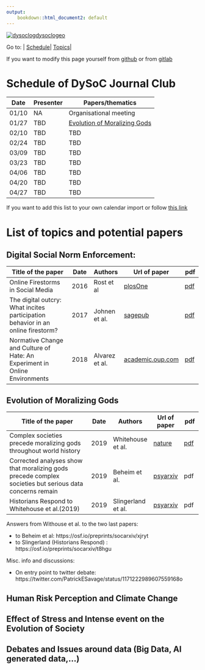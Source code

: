 ```yaml
---
output:
    bookdown::html_document2: default
---
```


[![dysoclogdysoclogeo](http://www.dysoc.org/images/dysocbanner.png)](http://www.dysoc.org)

Go to: | [Schedule](#schedule)| [Topics](#topics)|

If you want to modify this page yourself from [github](https://github.com/simoncarrignon/dysocjc/edit/master/dysocjc.Rmd) or from [gitlab](https://framagit.org/-/ide/project/sc/dysocjournalclub/edit/master/-/dysocjc.Rmd)

# Schedule of DySoC Journal Club {#schedule}


|Date|Presenter| Papers/thematics|
|----|----|----------|
|01/10|NA|Organisational meeting|
|01/27|TBD|[Evolution of Moralizing Gods]|
|02/10|TBD|TBD|
|02/24|TBD|TBD|
|03/09|TBD|TBD|
|03/23|TBD|TBD|
|04/06|TBD|TBD|
|04/20|TBD|TBD|
|04/27|TBD|TBD|

If you want to add this list to your own calendar import or follow [this link](webcal://framagenda.org/remote.php/dav/public-calendars/7HyRTwnZzdLiRjGf?export)

# List of topics and potential papers {#topics}

## Digital Social Norm Enforcement: 



 Title of the paper |Date | Authors |Url of paper | pdf 
--------------------------------------------|-----|-------|----|-------
Online Firestorms in Social Media | 2016 | Rost et al|  [plosOne](https://journals.plos.org/plosone/article?id=10.1371/journal.pone.0155923) | [pdf](pdf/rost2016digitalsocialnorm.pdf)
The digital outcry: What incites participation behavior in an online firestorm? | 2017 | Johnen et al. | [sagepub](https://journals.sagepub.com/doi/abs/10.1177/1461444817741883) | [pdf](pdf/johnen2017thedigitaloutcry.pdf)
Normative Change and Culture of Hate: An Experiment in Online Environments| 2018 | Alvarez et al. | [academic.oup.com](https://academic.oup.com/esr/article/34/3/223/4944213)|[pdf](pdf/alvarezbenjumea2018normativechangeandcultureofhate.pdf)


## Evolution of Moralizing Gods

 Title of the paper |Date | Authors |Url of paper | pdf
--------------------------------------------|-----|-------|----|-------
 Complex societies precede moralizing gods throughout world history | 2019  |Whitehouse et al. | [nature](https://www.nature.com/articles/s41586-019-1043-4) | [pdf](pdf/whitehouse2019complexsocietiesprecemoralizinggods.pdf)
Corrected analyses show that moralizing gods precede complex societies but serious data concerns remain |   2019 | Beheim et al. | [psyarxiv](https://psyarxiv.com/jwa2n/) |  pdf 
Historians Respond to Whitehouse et al.(2019)| 2019 | Slingerland et al. | [psyarxiv](https://psyarxiv.com/2amjz/) | pdf 



Answers from Withouse et al. to the two last papers:

* to Beheim et al: https://osf.io/preprints/socarxiv/xjryt
* to Slingerland (Historians Respond) : https://osf.io/preprints/socarxiv/t8hgu

Misc. info and discussions:

* On entry point to twitter debate: https://twitter.com/PatrickESavage/status/1171222989607559168o

## Human Risk Perception and Climate Change 


## Effect of Stress and Intense event on the Evolution of Society


## Debates and Issues around data (Big Data, AI generated data,...)


